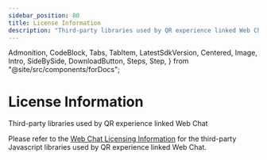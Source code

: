 ```yaml
---
sidebar_position: 80
title: License Information
description: "Third-party libraries used by QR experience linked Web Chat"
---
```


  Admonition,
  CodeBlock,
  Tabs,
  TabItem,
  LatestSdkVersion,
  Centered,
  Image,
  Intro,
  SideBySide,
  DownloadButton,
  Steps,
  Step,
} from "@site/src/components/forDocs";

# License Information

<Intro>

Third-party libraries used by QR experience linked Web Chat

</Intro>

Please refer to the <a href="/web-chat/licensing" target="_blank">Web Chat Licensing Information</a> for the third-party Javascript libraries used by QR experience linked Web Chat.
